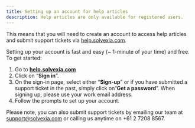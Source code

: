 ---
title: Setting up an account for help articles
description: Help articles are only available for registered users.
---

This means that you will need to create an account to access help articles and submit support tickets via [help.solvexia.com](https://h8.t.hubspotemail.net/e2t/tc/VVzmNL9ljV4kW6dQdtX2Wc_t5W7zr5cm4q-0gQN880g3m3lGmwV1-WJV7CgWGRN4dh8hLVxPJGW63ycNv32NTZQW36bcn82xmmG6W5BXMrJ3dMwBYW3QdR9c2WK9gfW14SFFb20QF5wW1wJbJF9m3PKkW2FzLxd4cQTcbW7LH-1m6RQHjkW8DmB3m1B8-lbW7q2hbd1r_z7ZW1vdWrr7RfzRWW2Q-vtY6MwSKlW6vnMK54qCyW_W6gzr2x1cKlqRW5Lfd8b3JL2GCW19l2ZR2x_cQHN9h_n06dHgsQW8RPWvL5FnXWVW5CsCDm3k1TsV37DZ1).

Setting up your account is fast and easy (~ 1-minute of your time) and free. To get started:

1.  Go to [**help.solvexia.com**](https://h8.t.hubspotemail.net/e2t/tc/VVzmNL9ljV4kW6dQdtX2Wc_t5W7zr5cm4q-0gQN880g3m3lGmwV1-WJV7CgMwZW3bxwm07h2S_hW1Ns2J041cbmyW3kMRtL24clsCW3T_X2G459Xj0W7xB65p8LWVQPW1rbWqS4d77n7W89Gfq01g4tL2W7GzFk58lv1gyW2X086J7vqCdfN8n5WDcysV5NW50mcZT9k4YjlVLtn5B6djcm7W9cVMSG965Hj7W6dMmPf6-kDDCW5TjbXw8w3Qp4W4Pwn--2VWC9GW9l472S10ZX4hW3Y5NnQ52LN9qVHh_1h6RPxK7W6_SjJ-7VX1_V39h41)
2.  Click on “**Sign in**”.
3.  On the sign-in page, select either “**Sign-up**” or if you have submitted a support ticket in the past, simply click on“**Get a password**”. When signing up, please use your work email address.
4.  Follow the prompts to set up your account.

Please note, you can also submit support tickets by emailing our team at [support@solvexia.com](mailto:support@solvexia.com) or calling us anytime on +61 2 7208 8567.
